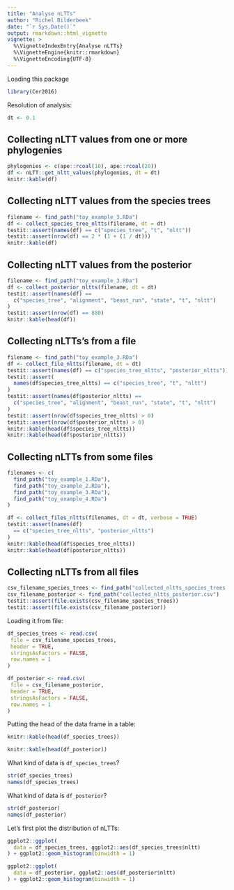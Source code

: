 ```yaml
---
title: "Analyse nLTTs"
author: "Richel Bilderbeek"
date: "`r Sys.Date()`"
output: rmarkdown::html_vignette
vignette: >
  %\VignetteIndexEntry{Analyse nLTTs}
  %\VignetteEngine{knitr::rmarkdown}
  %\VignetteEncoding{UTF-8}
---
```


Loading this package

```r
library(Cer2016)
```

Resolution of analysis:

```r
dt <- 0.1
```

## Collecting nLTT values from one or more phylogenies

```r
phylogenies <- c(ape::rcoal(10), ape::rcoal(20))
df <- nLTT::get_nltt_values(phylogenies, dt = dt)
knitr::kable(df)
```

## Collecting nLTT values from the species trees

```r
filename <- find_path("toy_example_3.RDa")
df <- collect_species_tree_nltts(filename, dt = dt)
testit::assert(names(df) == c("species_tree", "t", "nltt"))
testit::assert(nrow(df) == 2 * (1 + (1 / dt)))
knitr::kable(df)
```

## Collecting nLTT values from the posterior

```r
filename <- find_path("toy_example_3.RDa")
df <- collect_posterior_nltts(filename, dt = dt)
testit::assert(names(df) == 
  c("species_tree", "alignment", "beast_run", "state", "t", "nltt")
)
testit::assert(nrow(df) == 880)
knitr::kable(head(df))
```

## Collecting nLTTs's from a file

```r
filename <- find_path("toy_example_3.RDa")
df <- collect_file_nltts(filename, dt = dt)
testit::assert(names(df) == c("species_tree_nltts", "posterior_nltts"))
testit::assert(
  names(df$species_tree_nltts) == c("species_tree", "t", "nltt")
)
testit::assert(names(df$posterior_nltts) == 
  c("species_tree", "alignment", "beast_run", "state", "t", "nltt")
)
testit::assert(nrow(df$species_tree_nltts) > 0)
testit::assert(nrow(df$posterior_nltts) > 0)
knitr::kable(head(df$species_tree_nltts))
knitr::kable(head(df$posterior_nltts))
```

## Collecting nLTTs from some files

```r
filenames <- c(
  find_path("toy_example_1.RDa"),
  find_path("toy_example_2.RDa"),
  find_path("toy_example_3.RDa"),
  find_path("toy_example_4.RDa")
)

df <- collect_files_nltts(filenames, dt = dt, verbose = TRUE)
testit::assert(names(df) 
  == c("species_tree_nltts", "posterior_nltts")
)
knitr::kable(head(df$species_tree_nltts))
knitr::kable(head(df$posterior_nltts))
```

## Collecting nLTTs from all files

```r
csv_filename_species_trees <- find_path("collected_nltts_species_trees.csv")
csv_filename_posterior <- find_path("collected_nltts_posterior.csv")
testit::assert(file.exists(csv_filename_species_trees))
testit::assert(file.exists(csv_filename_posterior))
```

Loading it from file:

```r
df_species_trees <- read.csv(
 file = csv_filename_species_trees, 
 header = TRUE, 
 stringsAsFactors = FALSE, 
 row.names = 1
)

df_posterior <- read.csv(
 file = csv_filename_posterior, 
 header = TRUE, 
 stringsAsFactors = FALSE, 
 row.names = 1
)
```

Putting the head of the data frame in a table:

```r
knitr::kable(head(df_species_trees))
```

```r
knitr::kable(head(df_posterior))
```

What kind of data is `df_species_trees`?

```r
str(df_species_trees)
names(df_species_trees)
```

What kind of data is `df_posterior`?

```r
str(df_posterior)
names(df_posterior)
```

Let's first plot the distribution of nLTTs:

```r
ggplot2::ggplot(
  data = df_species_trees, ggplot2::aes(df_species_trees$nltt)
) + ggplot2::geom_histogram(binwidth = 1)
```

```r
ggplot2::ggplot(
  data = df_posterior, ggplot2::aes(df_posterior$nltt)
) + ggplot2::geom_histogram(binwidth = 1)
```

